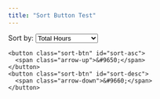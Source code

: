 ```yaml
---
title: "Sort Button Test"
---
```


<div id="sorting-controls">
  <label for="sorting-criteria">Sort by: </label>
  <select id="sorting-criteria">
    <option value="total_hours">Total Hours</option>
    <option value="lec_hours">Lecture Hours</option>
    <option value="total_workload">Total Workload</option>
    <option value="lec_workload">Lecture Workload</option>
    <option value="alphabet">Alphabet</option>
  </select>

  <div id="sort-buttons">
    <button class="sort-btn" id="sort-asc">
      <span class="arrow-up">&#9650;</span> 
    </button>
    <button class="sort-btn" id="sort-desc">
      <span class="arrow-down">&#9660;</span> 
    </button>
  </div>
</div>